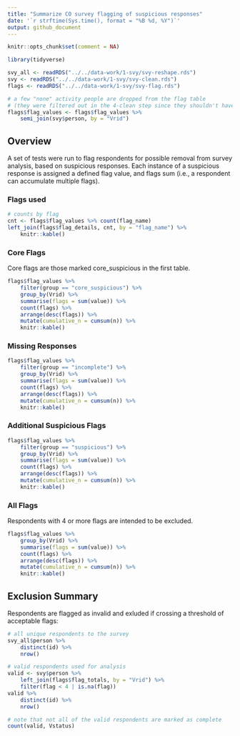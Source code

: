 ---
title: "Summarize CO survey flagging of suspicious responses"
date: '`r strftime(Sys.time(), format = "%B %d, %Y")`'
output: github_document
---

```{r setup, message=FALSE, include = FALSE}
knitr::opts_chunk$set(comment = NA)
```

```{r, message = FALSE}
library(tidyverse)

svy_all <- readRDS("../../data-work/1-svy/svy-reshape.rds")
svy <- readRDS("../../data-work/1-svy/svy-clean.rds")
flags <- readRDS("../../data-work/1-svy/svy-flag.rds")

# a few "none" activity people are dropped from the flag table
# (they were filtered out in the 4-clean step since they shouldn't have gotten the survey)
flags$flag_values <- flags$flag_values %>%
    semi_join(svy$person, by = "Vrid")
```

## Overview

A set of tests were run to flag respondents for possible removal from survey analysis, based on suspicious responses. Each instance of a suspicious response is assigned a defined flag value, and flags sum (i.e., a respondent can accumulate multiple flags). 

### Flags used

```{r}
# counts by flag
cnt <- flags$flag_values %>% count(flag_name)
left_join(flags$flag_details, cnt, by = "flag_name") %>%
    knitr::kable()
```

### Core Flags

Core flags are those marked core_suspicious in the first table.

```{r}
flags$flag_values %>%
    filter(group == "core_suspicious") %>%
    group_by(Vrid) %>%
    summarise(flags = sum(value)) %>%
    count(flags) %>%
    arrange(desc(flags)) %>%
    mutate(cumulative_n = cumsum(n)) %>%
    knitr::kable()
```

### Missing Responses

```{r}
flags$flag_values %>%
    filter(group == "incomplete") %>%
    group_by(Vrid) %>%
    summarise(flags = sum(value)) %>%
    count(flags) %>%
    arrange(desc(flags)) %>%
    mutate(cumulative_n = cumsum(n)) %>%
    knitr::kable()
```

### Additional Suspicious Flags

```{r}
flags$flag_values %>%
    filter(group == "suspicious") %>%
    group_by(Vrid) %>%
    summarise(flags = sum(value)) %>%
    count(flags) %>%
    arrange(desc(flags)) %>%
    mutate(cumulative_n = cumsum(n)) %>%
    knitr::kable()
```

### All Flags

Respondents with 4 or more flags are intended to be excluded.

```{r}
flags$flag_values %>%
    group_by(Vrid) %>%
    summarise(flags = sum(value)) %>%
    count(flags) %>%
    arrange(desc(flags)) %>%
    mutate(cumulative_n = cumsum(n)) %>%
    knitr::kable()
```

## Exclusion Summary

Respondents are flagged as invalid and exluded if crossing a threshold of acceptable flags:

```{r}
# all unique respondents to the survey
svy_all$person %>%
    distinct(id) %>% 
    nrow()

# valid respondents used for analysis
valid <- svy$person %>%
    left_join(flags$flag_totals, by = "Vrid") %>%
    filter(flag < 4 | is.na(flag)) 
valid %>%
    distinct(id) %>%
    nrow()

# note that not all of the valid respondents are marked as complete
count(valid, Vstatus)
```
